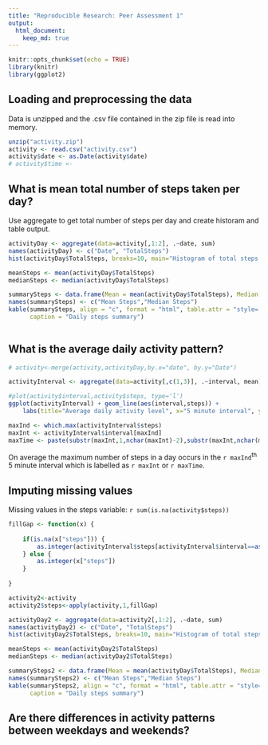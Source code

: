 ```yaml
---
title: "Reproducible Research: Peer Assessment 1"
output: 
  html_document:
    keep_md: true
---
```


```r
knitr::opts_chunk$set(echo = TRUE)
library(knitr)
library(ggplot2)
```

## Loading and preprocessing the data

Data is unzipped and the .csv file contained in the zip file is read into memory.

```r
unzip("activity.zip")
activity <- read.csv("activity.csv")
activity$date <- as.Date(activity$date)
# activity$time <- 
```

## What is mean total number of steps taken per day?

Use aggregate to get total number of steps per day and create historam and table output.

```r

activityDay <- aggregate(data=activity[,1:2], .~date, sum)
names(activityDay) <- c("Date", "TotalSteps")
hist(activityDay$TotalSteps, breaks=10, main="Histogram of total steps per day", xlab="Number of steps per day")

meanSteps <- mean(activityDay$TotalSteps)
medianSteps <- median(activityDay$TotalSteps)

summarySteps <- data.frame(Mean = mean(activityDay$TotalSteps), Median = median(activityDay$TotalSteps))
names(summarySteps) <- c("Mean Steps","Median Steps")
kable(summarySteps, align = "c", format = "html", table.attr = "style='width:40%;'",
      caption = "Daily steps summary")
       
```

## What is the average daily activity pattern?

```r

# activity<-merge(activity,activityDay,by.x="date", by.y="Date")

activityInterval <- aggregate(data=activity[,c(1,3)], .~interval, mean)

#plot(activity$interval,activity$steps, type='l')
ggplot(activityInterval) + geom_line(aes(interval,steps)) + 
    labs(title="Average daily activity level", x="5 minute interval", y="Average steps in interval")

maxInd <- which.max(activityInterval$steps)
maxInt <- activityInterval$interval[maxInd]
maxTime <- paste(substr(maxInt,1,nchar(maxInt)-2),substr(maxInt,nchar(maxInt)-1,nchar(maxInt)), sep=":")
```

On average the maximum number of steps in a day occurs in the `r maxInd`^th^ 5 minute interval which is labelled as `r maxInt` or `r maxTime`.

## Imputing missing values

Missing values in the steps variable: `r sum(is.na(activity$steps))`

```r
fillGap <- function(x) {
    
    if(is.na(x["steps"])) {
        as.integer(activityInterval$steps[activityInterval$interval==as.integer(x["interval"])])
    } else {
        as.integer(x["steps"])
    }
    
}

activity2<-activity
activity2$steps<-apply(activity,1,fillGap)

activityDay2 <- aggregate(data=activity2[,1:2], .~date, sum)
names(activityDay2) <- c("Date", "TotalSteps")
hist(activityDay2$TotalSteps, breaks=10, main="Histogram of total steps per day", xlab="Number of steps per day")

meanSteps <- mean(activityDay2$TotalSteps)
medianSteps <- median(activityDay2$TotalSteps)

summarySteps2 <- data.frame(Mean = mean(activityDay$TotalSteps), Median = median(activityDay$TotalSteps))
names(summarySteps2) <- c("Mean Steps","Median Steps")
kable(summarySteps2, align = "c", format = "html", table.attr = "style='width:40%;'",
      caption = "Daily steps summary")


```

## Are there differences in activity patterns between weekdays and weekends?




